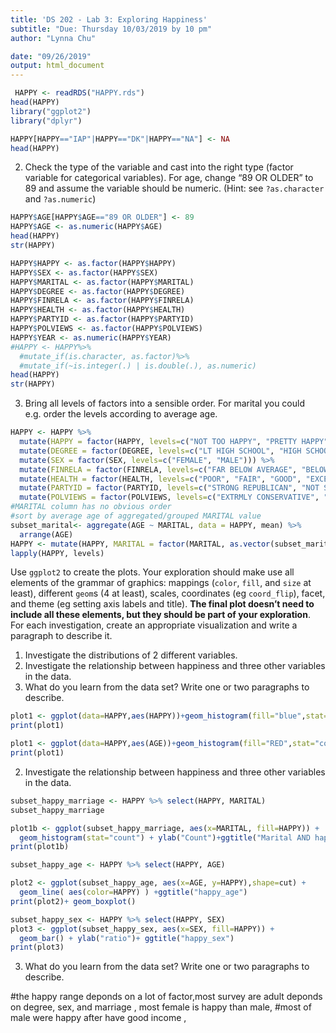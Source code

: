 ```yaml
---
title: 'DS 202 - Lab 3: Exploring Happiness'
subtitle: "Due: Thursday 10/03/2019 by 10 pm"
author: "Lynna Chu"

date: "09/26/2019"
output: html_document
---
```




```r
 HAPPY <- readRDS("HAPPY.rds")
head(HAPPY)
library("ggplot2")
library("dplyr")
```
```r
HAPPY[HAPPY=="IAP"|HAPPY=="DK"|HAPPY=="NA"] <- NA
head(HAPPY)
```
2. Check the type of the variable and cast into the right type (factor variable for categorical variables). For age, change "89 OR OLDER" to 89 and assume the variable should be numeric. (Hint: see `?as.character` and `?as.numeric`)
```r
HAPPY$AGE[HAPPY$AGE=="89 OR OLDER"] <- 89
HAPPY$AGE <- as.numeric(HAPPY$AGE)
head(HAPPY)
str(HAPPY)
```

```r
HAPPY$HAPPY <- as.factor(HAPPY$HAPPY)
HAPPY$SEX <- as.factor(HAPPY$SEX)
HAPPY$MARITAL <- as.factor(HAPPY$MARITAL)
HAPPY$DEGREE <- as.factor(HAPPY$DEGREE)
HAPPY$FINRELA <- as.factor(HAPPY$FINRELA)
HAPPY$HEALTH <- as.factor(HAPPY$HEALTH)
HAPPY$PARTYID <- as.factor(HAPPY$PARTYID)
HAPPY$POLVIEWS <- as.factor(HAPPY$POLVIEWS)
HAPPY$YEAR <- as.numeric(HAPPY$YEAR)
#HAPPY <- HAPPY%>%
  #mutate_if(is.character, as.factor)%>%
  #mutate_if(~is.integer(.) | is.double(.), as.numeric)
head(HAPPY)
str(HAPPY)
```
3. Bring all levels of factors into a sensible order. For marital you could e.g. order the levels according to average age. 
```r
HAPPY <- HAPPY %>%
  mutate(HAPPY = factor(HAPPY, levels=c("NOT TOO HAPPY", "PRETTY HAPPY", "VERY HAPPY"))) %>%
  mutate(DEGREE = factor(DEGREE, levels=c("LT HIGH SCHOOL", "HIGH SCHOOL", "JUNIOR COLLEGE", "BACHELOR", "GRADUATE" ))) %>%
  mutate(SEX = factor(SEX, levels=c("FEMALE", "MALE"))) %>%
  mutate(FINRELA = factor(FINRELA, levels=c("FAR BELOW AVERAGE", "BELOW AVERAGE", "AVERAGE", "ABOVE AVERAGE", "FAR ABOVE AVERAGE"))) %>%
  mutate(HEALTH = factor(HEALTH, levels=c("POOR", "FAIR", "GOOD", "EXCELLENT"))) %>%
  mutate(PARTYID = factor(PARTYID, levels=c("STRONG REPUBLICAN", "NOT STR REPUBLICAN", "IND,NEAR REP", "INDEPENDENT", "IND,NEAR DEM", "NOT STR DEMOCRAT", "STRONG DEMOCRAT", "OTHER PARTY"))) %>%
  mutate(POLVIEWS = factor(POLVIEWS, levels=c("EXTRMLY CONSERVATIVE", "SLGHTLY CONSERVATIVE", "CONSERVATIVE", "MODERATE", "LIBERAL", "SLIGHTLY LIBERAL", "EXTREMELY LIBERAL")))
#MARITAL column has no obvious order
#sort by average age of aggregated/grouped MARITAL value
subset_marital<- aggregate(AGE ~ MARITAL, data = HAPPY, mean) %>%
  arrange(AGE)
HAPPY <- mutate(HAPPY, MARITAL = factor(MARITAL, as.vector(subset_marital$MARITAL)))
lapply(HAPPY, levels)
```
Use `ggplot2` to create the plots. Your exploration should make use all elements of the grammar of graphics: mappings (`color`, `fill`, and `size` at least), different `geom`s (4 at least), scales, coordinates (eg `coord_flip`), facet, and theme (eg setting axis labels and title). **The final plot doesn't need to include all these elements, but they should be part of your exploration**. For each investigation, create an appropriate visualization and write a paragraph to describe it.

1. Investigate the distributions of 2 different variables. 
2. Investigate the relationship between happiness and three other variables in the data.
3. What do you learn from the data set? Write one or two paragraphs to describe.

```r
plot1 <- ggplot(data=HAPPY,aes(HAPPY))+geom_histogram(fill="blue",stat="count")+labs(x=" Level",y="NUMBER",title="Histogram of happiness levels")
print(plot1)
```    
```r
plot1 <- ggplot(data=HAPPY,aes(AGE))+geom_histogram(fill="RED",stat="count")+labs(x=" AGE",y="NUMBER",title="Histogram of AGE levels")
print(plot1)
```    
2. Investigate the relationship between happiness and three other variables in the data.
```r
subset_happy_marriage <- HAPPY %>% select(HAPPY, MARITAL)
subset_happy_marriage 
```
```r
plot1b <- ggplot(subset_happy_marriage, aes(x=MARITAL, fill=HAPPY)) + 
  geom_histogram(stat="count") + ylab("Count")+ggtitle("Marital AND happiness")
print(plot1b)
```

```r

subset_happy_age <- HAPPY %>% select(HAPPY, AGE)
```
```r

plot2 <- ggplot(subset_happy_age, aes(x=AGE, y=HAPPY),shape=cut) + 
  geom_line( aes(color=HAPPY) ) +ggtitle("happy_age")
print(plot2)+ geom_boxplot()
```    
```r
subset_happy_sex <- HAPPY %>% select(HAPPY, SEX)
plot3 <- ggplot(subset_happy_sex, aes(x=SEX, fill=HAPPY)) + 
  geom_bar() + ylab("ratio")+ ggtitle("happy_sex")
print(plot3)
```    
3. What do you learn from the data set? Write one or two paragraphs to describe.

#the happy range deponds on a lot of factor,most survey are adult deponds on degree, sex, and marriage , most female is happy than male, 
#most of male were happy after have good income ,

    
    
    
    
    
    
    

